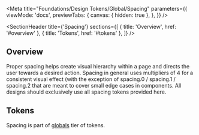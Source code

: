 
<Meta
  title="Foundations/Design Tokens/Global/Spacing"
  parameters={{
    viewMode: 'docs',
    previewTabs: {
      canvas: { hidden: true },
    },
  }}
/>

<SectionHeader
  title={'Spacing'}
  sections={[
    { title: 'Overview', href: '#overview' },
    { title: 'Tokens', href: '#tokens' },
  ]}
/>

## Overview

Proper spacing helps create visual hierarchy within a page and directs the user towards a desired action. Spacing in general uses
multipliers of 4 for a consistent visual effect (with the exception of spacing.0 / spacing.1 / spacing.2 that are meant to cover small edge
cases in components. All designs should exclusively use all spacing tokens provided here.

## Tokens

Spacing is part of [globals](../?path=/docs/design-tokens-about--overview#globals) tier of tokens.

<SpacingSizingShowcase />
